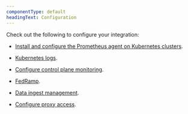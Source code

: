 ```yaml
---
componentType: default
headingText: Configuration
---
```


Check out the following to configure your integration:

* [Install and configure the Prometheus agent on Kubernetes clusters](/docs/infrastructure/prometheus-integrations/install-configure-prometheus-agent/install-prometheus-agent/).

* [Kubernetes logs](/docs/kubernetes-pixie/kubernetes-integration/advanced-configuration/get-logs-version/).

* [Configure control plane monitoring](/docs/kubernetes-pixie/kubernetes-integration/advanced-configuration/configure-control-plane-monitoring/).

* [FedRamp](/docs/security/security-privacy/compliance/certificates-standards-regulations/fedramp/).

* [Data ingest management](/docs/kubernetes-pixie/kubernetes-integration/installation/reduce-ingest/).

* [Configure proxy access](/docs/synthetics/new-relic-synthetics/private-locations/install-configure-private-minions).
